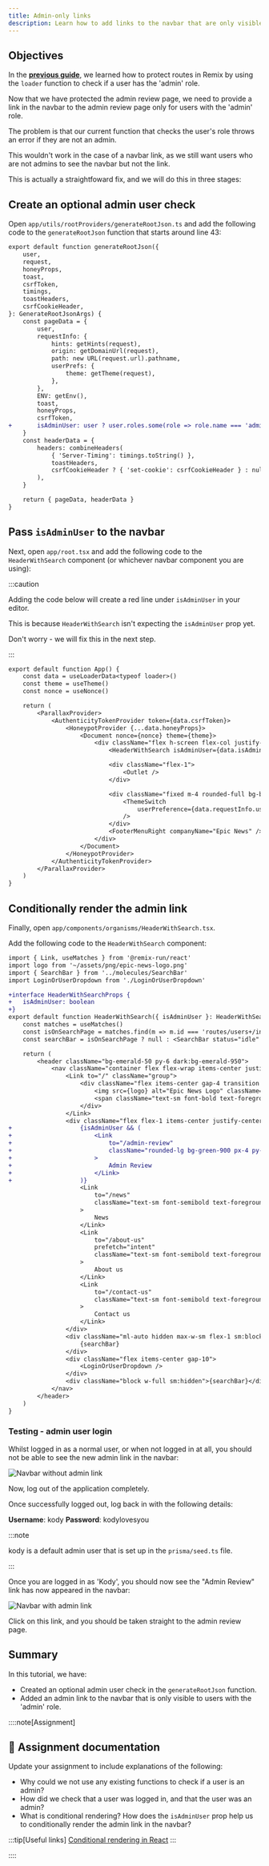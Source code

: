 ```yaml
---
title: Admin-only links
description: Learn how to add links to the navbar that are only visible to users with the 'admin' role.
---
```



## Objectives

In the [**previous guide**](/code-monster/guides/epic-news/admin-page/protecting-routes), we learned how to protect routes in Remix by using the `loader` function to check if a user has the 'admin' role.

Now that we have protected the admin review page, we need to provide a link in the navbar to the admin review page only for users with the 'admin' role.

The problem is that our current function that checks the user's role throws an error if they are not an admin.

This wouldn't work in the case of a navbar link, as we still want users who are not admins to see the navbar but not the link.

This is actually a straightfoward fix, and we will do this in three stages:

## Create an optional admin user check

Open `app/utils/rootProviders/generateRootJson.ts` and add the following code to the `generateRootJson` function that starts around line 43:

```diff lang="tsx" title="app/utils/rootProviders/generateRootJson.ts" showLineNumbers startLineNumber=43
export default function generateRootJson({
	user,
	request,
	honeyProps,
	toast,
	csrfToken,
	timings,
	toastHeaders,
	csrfCookieHeader,
}: GenerateRootJsonArgs) {
	const pageData = {
		user,
		requestInfo: {
			hints: getHints(request),
			origin: getDomainUrl(request),
			path: new URL(request.url).pathname,
			userPrefs: {
				theme: getTheme(request),
			},
		},
		ENV: getEnv(),
		toast,
		honeyProps,
		csrfToken,
+		isAdminUser: user ? user.roles.some(role => role.name === 'admin') : false,
	}
	const headerData = {
		headers: combineHeaders(
			{ 'Server-Timing': timings.toString() },
			toastHeaders,
			csrfCookieHeader ? { 'set-cookie': csrfCookieHeader } : null,
		),
	}

	return { pageData, headerData }
}
```

## Pass `isAdminUser` to the navbar

Next, open `app/root.tsx` and add the following code to the `HeaderWithSearch` component (or whichever navbar component you are using):

:::caution

Adding the code below will create a red line under `isAdminUser` in your editor.

This is because `HeaderWithSearch` isn't expecting the `isAdminUser` prop yet.

Don't worry - we will fix this in the next step.

:::

```diff lang="tsx" title="app/root.tsx" showLineNumbers startLineNumber=22 collapse={2-4, 14-23} ins=" isAdminUser={data.isAdminUser}"
export default function App() {
	const data = useLoaderData<typeof loader>()
	const theme = useTheme()
	const nonce = useNonce()

	return (
		<ParallaxProvider>
			<AuthenticityTokenProvider token={data.csrfToken}>
				<HoneypotProvider {...data.honeyProps}>
					<Document nonce={nonce} theme={theme}>
						<div className="flex h-screen flex-col justify-between">
							<HeaderWithSearch isAdminUser={data.isAdminUser} />

							<div className="flex-1">
								<Outlet />
							</div>

							<div className="fixed m-4 rounded-full bg-black/20 p-2 backdrop-blur-sm transition hover:bg-black/30 dark:bg-white/20 dark:hover:bg-white/30">
								<ThemeSwitch
									userPreference={data.requestInfo.userPrefs.theme}
								/>
							</div>
							<FooterMenuRight companyName="Epic News" />
						</div>
					</Document>
				</HoneypotProvider>
			</AuthenticityTokenProvider>
		</ParallaxProvider>
	)
}
```

## Conditionally render the admin link

Finally, open `app/components/organisms/HeaderWithSearch.tsx`.

Add the following code to the `HeaderWithSearch` component:

```diff lang="tsx" title="app/components/organisms/HeaderWithSearch.tsx" showLineNumbers ins="{ isAdminUser }: HeaderWithSearchProps" ins="flex flex-1 items-center justify-center gap-8" collapse={38-50}
import { Link, useMatches } from '@remix-run/react'
import logo from '~/assets/png/epic-news-logo.png'
import { SearchBar } from '../molecules/SearchBar'
import LoginOrUserDropdown from './LoginOrUserDropdown'

+interface HeaderWithSearchProps {
+	isAdminUser: boolean
+}
export default function HeaderWithSearch({ isAdminUser }: HeaderWithSearchProps) {
	const matches = useMatches()
	const isOnSearchPage = matches.find(m => m.id === 'routes/users+/index')
	const searchBar = isOnSearchPage ? null : <SearchBar status="idle" />

	return (
		<header className="bg-emerald-50 py-6 dark:bg-emerald-950">
			<nav className="container flex flex-wrap items-center justify-between gap-4 sm:flex-nowrap md:gap-8">
				<Link to="/" className="group">
					<div className="flex items-center gap-4 transition group-hover:opacity-80">
						<img src={logo} alt="Epic News Logo" className="w-16" />
						<span className="text-sm font-bold text-foreground">Epic News</span>
					</div>
				</Link>
				<div className="flex flex-1 items-center justify-center gap-8">
+					{isAdminUser && (
+						<Link
+							to="/admin-review"
+							className="rounded-lg bg-green-900 px-4 py-2 text-sm font-semibold text-foreground transition hover:bg-green-800"
+						>
+							Admin Review
+						</Link>
+					)}
					<Link
						to="/news"
						className="text-sm font-semibold text-foreground transition hover:text-foreground/80"
					>
						News
					</Link>
					<Link
						to="/about-us"
						prefetch="intent"
						className="text-sm font-semibold text-foreground transition hover:text-foreground/80"
					>
						About us
					</Link>
					<Link
						to="/contact-us"
						className="text-sm font-semibold text-foreground transition hover:text-foreground/80"
					>
						Contact us
					</Link>
				</div>
				<div className="ml-auto hidden max-w-sm flex-1 sm:block">
					{searchBar}
				</div>
				<div className="flex items-center gap-10">
					<LoginOrUserDropdown />
				</div>
				<div className="block w-full sm:hidden">{searchBar}</div>
			</nav>
		</header>
	)
}
```

### Testing - admin user login

Whilst logged in as a normal user, or when not logged in at all, you should not be able to see the new admin link in the navbar:

![Navbar without admin link](src/assets/webp/epic-news/navbar-without-admin-link.webp)

Now, log out of the application completely.

Once successfully logged out, log back in with the following details:

**Username**: <MonsterKbd>kody</MonsterKbd>
**Password**: <MonsterKbd>kodylovesyou</MonsterKbd>

:::note

<MonsterKbd>kody</MonsterKbd> is a default admin user that is set up in the `prisma/seed.ts` file.

:::

Once you are logged in as 'Kody', you should now see the "Admin Review" link has now appeared in the navbar:

![Navbar with admin link](src/assets/webp/epic-news/navbar-with-admin-link.webp)

Click on this link, and you should be taken straight to the admin review page.

## Summary

In this tutorial, we have:

- Created an optional admin user check in the `generateRootJson` function.
- Added an admin link to the navbar that is only visible to users with the 'admin' role.

::::note[Assignment]

## 📄 Assignment documentation

Update your assignment to include explanations of the following:

- Why could we not use any existing functions to check if a user is an admin?
- How did we check that a user was logged in, and that the user was an admin?
- What is conditional rendering? How does the `isAdminUser` prop help us to conditionally render the admin link in the navbar?

:::tip[Useful links]
[Conditional rendering in React](https://react.dev/learn/conditional-rendering)
:::

::::
